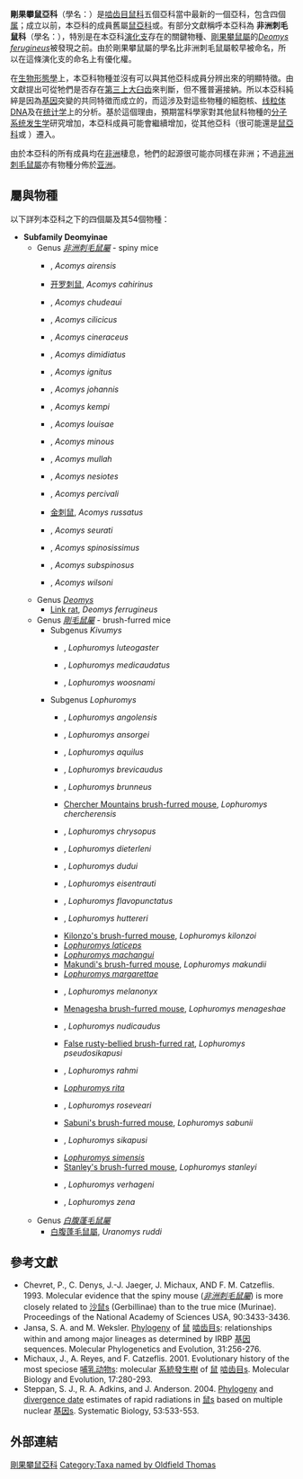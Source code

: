{{Automatic taxobox
| fossil_range = {{fossil_range |[[上新世|上新世]]|現在}}
| image = Sinaistachelmaus.jpg
| image_caption = {{tsl|en|Eastern spiny mouse||Eastern spiny mouse}} (''Acomys dimidiatus'')
| taxon = Deomyinae
| authority = [[奥德菲尔德·托马斯|Thomas]], 1888
| subdivision_ranks = [[属|属]]
| subdivision = 
* [[非洲刺毛鼠屬|非洲刺毛鼠屬]] ''[[Acomys|Acomys]]''
* [[剛果攀鼠屬|剛果攀鼠屬]] ''[[Deomys|Deomys]]''
* [[剛毛鼠屬|剛毛鼠屬]] ''[[Lophuromys|Lophuromys]]''
* [[白腹蓬毛鼠屬|白腹蓬毛鼠屬]] ''[[Uranomys|Uranomys]]''
}}

'''剛果攀鼠亞科'''（學名：{{lang|la|Deomyinae}}）是[[啮齿目|啮齿目]][[鼠科|鼠科]]五個亞科當中最新的一個亞科，包含四個[[属|属]]；成立以前，本亞科的成員舊屬[[鼠亞科|鼠亞科]]或{{tsl|en|Dendromurinae}}。有部分文獻稱呼本亞科為
'''非洲刺毛鼠科'''（學名：{{lang|la|Acomyinae}}），特別是在本亞科[[演化支|演化支]]存在的關鍵物種、[[剛果攀鼠屬|剛果攀鼠屬]]的''[[Deomys_ferugineus|Deomys ferugineus]]''被發現之前。由於剛果攀鼠屬的學名比非洲刺毛鼠屬較早被命名，所以在這條演化支的命名上有優化權。

在[[生物形態學|生物形態學]]上，本亞科物種並沒有可以與其他亞科成員分辨出來的明顯特徵。由文獻提出可從牠們是否存在[[大臼齿|第三上大臼齿]]來判斷，但不獲普遍接納。所以本亞科純綷是因為[[基因|基因]]突變的共同特徵而成立的，而這涉及對這些物種的細胞核、[[线粒体DNA|线粒体DNA]]及{{tsl|en|DNA-DNA hybridization|DNA-DNA雜化}}在[[统计学|统计学]]上的分析。基於這個理由，預期當科學家對其他鼠科物種的[[分子系统发生学|分子系统发生学]]研究增加，本亞科成員可能會繼續增加，從其他亞科（很可能還是[[鼠亞科|鼠亞科]]或{{tsl|en|Dendromurinae}} ）遷入。

由於本亞科的所有成員均在[[非洲|非洲]]棲息，牠們的起源很可能亦同樣在非洲；不過[[非洲刺毛鼠屬|非洲刺毛鼠屬]]亦有物種分佈於[[亚洲|亚洲]]。

==屬與物種==
以下詳列本亞科之下的四個屬及其54個物種：
*'''Subfamily Deomyinae'''
**Genus ''<!-- [[Acomys|Acomys]] -->[[非洲刺毛鼠屬|非洲刺毛鼠屬]]'' - spiny mice
***{{tsl|en|Western Saharan spiny mouse||Western Saharan spiny mouse}}, ''Acomys airensis''
***<!-- [[Cairo_spiny_mouse|Cairo spiny mouse]] -->[[开罗刺鼠|开罗刺鼠]], ''Acomys cahirinus''
***{{tsl|en|Chudeau's spiny mouse||Chudeau's spiny mouse}}, ''Acomys chudeaui''
***{{tsl|en|Asia Minor spiny mouse||Asia Minor spiny mouse}}, ''Acomys cilicicus''
***{{tsl|en|Gray spiny mouse||Gray spiny mouse}}, ''Acomys cineraceus''
***{{tsl|en|Eastern spiny mouse||Eastern spiny mouse}}, ''Acomys dimidiatus''
***{{tsl|en|Fiery spiny mouse||Fiery spiny mouse}}, ''Acomys ignitus''
***{{tsl|en|Johan's spiny mouse||Johan's spiny mouse}}, ''Acomys johannis''
***{{tsl|en|Kemp's spiny mouse||Kemp's spiny mouse}}, ''Acomys kempi''
***{{tsl|en|Louise's spiny mouse||Louise's spiny mouse}}, '' Acomys louisae''
***{{tsl|en|Crete spiny mouse||Crete spiny mouse}}, ''Acomys minous''
***{{tsl|en|Mullah spiny mouse||Mullah spiny mouse}}, ''Acomys mullah''
***{{tsl|en|Cyprus spiny mouse||Cyprus spiny mouse}}, ''Acomys nesiotes''
***{{tsl|en|Percival's spiny mouse||Percival's spiny mouse}}, ''Acomys percivali''
***<!-- [[Golden_spiny_mouse|Golden spiny mouse]] -->[[金刺鼠|金刺鼠]], ''Acomys russatus''
***{{tsl|en|Seurat's spiny mouse||Seurat's spiny mouse}}, ''Acomys seurati''
***{{tsl|en|Southern African spiny mouse||Southern African spiny mouse}}, ''Acomys spinosissimus''
***{{tsl|en|Cape spiny mouse||Cape spiny mouse}}, ''Acomys subspinosus''
***{{tsl|en|Wilson's spiny mouse||Wilson's spiny mouse}}, ''Acomys wilsoni''
**Genus ''<!-- 頁面不存在 -->[[Deomys|Deomys]]''
***<!-- 頁面不存在 -->[[Link_rat|Link rat]], ''Deomys ferrugineus''
**Genus ''<!-- [[Lophuromys|Lophuromys]] -->[[剛毛鼠屬|剛毛鼠屬]]'' - brush-furred mice
***Subgenus ''Kivumys''
****{{tsl|en|Yellow-bellied brush-furred rat||Yellow-bellied brush-furred rat}}, ''Lophuromys luteogaster''
****{{tsl|en|Medium-tailed brush-furred rat||Medium-tailed brush-furred rat}}, ''Lophuromys medicaudatus''
****{{tsl|en|Woosnam's brush-furred rat||Woosnam's brush-furred rat}}, ''Lophuromys woosnami''
***Subgenus ''Lophuromys'' 
****{{tsl|en|Angolan brush-furred rat||Angolan brush-furred rat}}, ''Lophuromys angolensis''
****{{tsl|en|Ansorge's brush-furred rat||Ansorge's brush-furred rat}}, ''Lophuromys ansorgei''
****{{tsl|en|Gray brush-furred rat||Gray brush-furred rat}}, ''Lophuromys aquilus''
****{{tsl|en|Short-tailed brush-furred rat||Short-tailed brush-furred rat}}, ''Lophuromys brevicaudus''
****{{tsl|en|Thomas's Ethiopian brush-furred rat||Thomas's Ethiopian brush-furred rat}}, ''Lophuromys brunneus''
****<!-- 頁面不存在 -->[[Chercher_Mountains_brush-furred_mouse|Chercher Mountains brush-furred mouse]], ''Lophuromys chercherensis''
****{{tsl|en|Ethiopian forest brush-furred rat||Ethiopian forest brush-furred rat}}, ''Lophuromys chrysopus''
****{{tsl|en|Dieterlen's brush-furred mouse||Dieterlen's brush-furred mouse}}, ''Lophuromys dieterleni''
****{{tsl|en|Dudu's brush-furred rat||Dudu's brush-furred rat}}, ''Lophuromys dudui''
****{{tsl|en|Eisentraut's brush-furred rat||Eisentraut's brush-furred rat}}, ''Lophuromys eisentrauti''
****{{tsl|en|Yellow-spotted brush-furred rat||Yellow-spotted brush-furred rat}}, ''Lophuromys flavopunctatus''
****{{tsl|en|Hutterer's brush-furred mouse||Hutterer's brush-furred mouse}}, ''Lophuromys huttereri''
****<!-- 頁面不存在 -->[[Kilonzo's_brush-furred_mouse|Kilonzo's brush-furred mouse]], ''Lophuromys kilonzoi''
****''<!-- 頁面不存在 -->[[Lophuromys_laticeps|Lophuromys laticeps]]''
****''<!-- 頁面不存在 -->[[Lophuromys_machangui|Lophuromys machangui]]''
****<!-- 頁面不存在 -->[[Makundi's_brush-furred_mouse|Makundi's brush-furred mouse]], ''Lophuromys makundii''
****''<!-- 頁面不存在 -->[[Lophuromys_margarettae|Lophuromys margarettae]]''
****{{tsl|en|Black-clawed brush-furred rat||Black-clawed brush-furred rat}}, ''Lophuromys melanonyx''
****<!-- 頁面不存在 -->[[Menagesha_brush-furred_mouse|Menagesha brush-furred mouse]], ''Lophuromys menageshae''
****{{tsl|en|Fire-bellied brush-furred rat||Fire-bellied brush-furred rat}}, ''Lophuromys nudicaudus''
****<!-- 頁面不存在 -->[[False_rusty-bellied_brush-furred_rat|False rusty-bellied brush-furred rat]], ''Lophuromys pseudosikapusi''
****{{tsl|en|Rahm's brush-furred rat||Rahm's brush-furred rat}}, ''Lophuromys rahmi''
****''<!-- 頁面不存在 -->[[Lophuromys_rita|Lophuromys rita]]''
****{{tsl|en|Mount Cameroon brush-furred rat||Mount Cameroon brush-furred rat}}, ''Lophuromys roseveari''
****<!-- 頁面不存在 -->[[Sabuni's_brush-furred_mouse|Sabuni's brush-furred mouse]], ''Lophuromys sabunii''
****{{tsl|en|Rusty-bellied brush-furred rat||Rusty-bellied brush-furred rat}}, ''Lophuromys sikapusi''
****''<!-- 頁面不存在 -->[[Lophuromys_simensis|Lophuromys simensis]]''
****<!-- 頁面不存在 -->[[Stanley's_brush-furred_mouse|Stanley's brush-furred mouse]], ''Lophuromys stanleyi''
****{{tsl|en|Verhagen's brush-furred mouse||Verhagen's brush-furred mouse}}, ''Lophuromys verhageni''
****{{tsl|en|Zena's brush-furred rat||Zena's brush-furred rat}}, ''Lophuromys zena''
**Genus ''<!-- [[Uranomys|Uranomys]] -->[[白腹蓬毛鼠屬|白腹蓬毛鼠屬]]''
***<!-- [[Rudd's_mouse|Rudd's mouse]] -->[[白腹蓬毛鼠屬|白腹蓬毛鼠屬]], ''Uranomys ruddi''

==參考文獻==
*Chevret, P., C. Denys, J.-J. Jaeger, J. Michaux, AND F. M. Catzeflis. 1993. Molecular evidence that the spiny mouse (''<!-- [[Acomys|Acomys]] -->[[非洲刺毛鼠屬|非洲刺毛鼠屬]]'') is more closely related to <!-- [[gerbil|gerbil]] -->[[沙鼠|沙鼠]]s (Gerbillinae) than to the true mice (Murinae). Proceedings of the National Academy of Sciences USA, 90:3433-3436.
*Jansa, S. A. and M. Weksler. <!-- 頁面不存在 -->[[Phylogeny|Phylogeny]] of <!-- [[Muroidea|muroid]] -->[[鼠|鼠]] <!-- [[rodent|rodent]] -->[[啮齿目|啮齿目]]s: relationships within and among major lineages as determined by IRBP <!-- [[gene|gene]] -->[[基因|基因]] sequences.  Molecular Phylogenetics and Evolution, 31:256-276.
*Michaux, J., A. Reyes, and F. Catzeflis. 2001. Evolutionary history of the most speciose <!-- [[mammal|mammal]] -->[[哺乳动物|哺乳动物]]s: molecular <!-- [[phylogeny|phylogeny]] -->[[系統發生樹|系統發生樹]] of <!-- [[Muroidea|muroid]] -->[[鼠|鼠]] <!-- [[rodent|rodent]] -->[[啮齿目|啮齿目]]s. Molecular Biology and Evolution, 17:280-293.
*Steppan, S. J., R. A. Adkins, and J. Anderson. 2004. <!-- 頁面不存在 -->[[Phylogeny|Phylogeny]] and <!-- 頁面不存在 -->[[divergence_da|divergence da]]te estimates of rapid radiations in <!-- [[muroid_rodent|muroid rodent]] -->[[鼠|鼠]]s based on multiple nuclear <!-- [[gene|gene]] -->[[基因|基因]]s. Systematic Biology, 53:533-553.

==外部連結==
{{Deomyinae}}
{{Muridae}}
{{Taxonbar|from=Q131896}}

[[Category:剛果攀鼠亞科|]]
[[Category:Taxa_named_by_Oldfield_Thomas|Category:Taxa named by Oldfield Thomas]]
